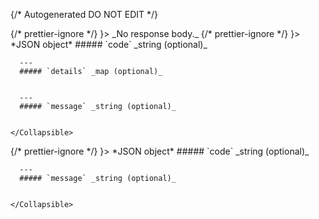 {/* Autogenerated DO NOT EDIT  */}


<TabbedSection tabLabel='Status Code'>
  {/* prettier-ignore */}
  <Tab title={<StatusCode code={"200"} />}>
    _No response body._
  </Tab>
  {/* prettier-ignore */}
  <Tab title={<StatusCode code={"5XX"} />}>
    *JSON object*
    <Collapsible openLabel={Labels.showProperties} closeLabel={Labels.hideProperties} defaultOpen={true}>
      ##### `code` _string (optional)_
          
        
      ---
      ##### `details` _map (optional)_
          
        
      ---
      ##### `message` _string (optional)_
          
        
    </Collapsible>
  </Tab>
  {/* prettier-ignore */}
  <Tab title={<StatusCode code={"default"} />}>
    *JSON object*
    <Collapsible openLabel={Labels.showProperties} closeLabel={Labels.hideProperties} defaultOpen={true}>
      ##### `code` _string (optional)_
          
        
      ---
      ##### `message` _string (optional)_
          
        
    </Collapsible>
  </Tab>
</TabbedSection>
